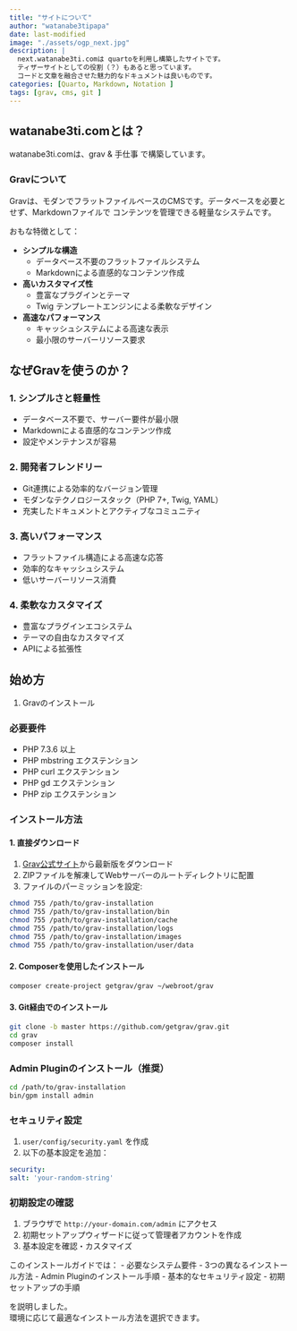 ```yaml
---
title: "サイトについて"
author: "watanabe3tipapa"
date: last-modified
image: "./assets/ogp_next.jpg"
description: |
  next.watanabe3ti.comは quartoを利用し構築したサイトです。
  ティザーサイトとしての役割（？）もあると思っています。
  コードと文章を融合させた魅力的なドキュメントは良いものです。
categories: [Quarto, Markdown, Notation ]
tags: [grav, cms, git ]
---
```


## watanabe3ti.comとは？

watanabe3ti.comは、grav & 手仕事 で構築しています。

### Gravについて

Gravは、モダンでフラットファイルベースのCMSです。データベースを必要とせず、Markdownファイルで コンテンツを管理できる軽量なシステムです。

おもな特徴として：

-   **シンプルな構造**
    -   データベース不要のフラットファイルシステム
    -   Markdownによる直感的なコンテンツ作成
-   **高いカスタマイズ性**
    -   豊富なプラグインとテーマ
    -   Twig テンプレートエンジンによる柔軟なデザイン
-   **高速なパフォーマンス**
    -   キャッシュシステムによる高速な表示
    -   最小限のサーバーリソース要求

## なぜGravを使うのか？

### 1. シンプルさと軽量性

-   データベース不要で、サーバー要件が最小限
-   Markdownによる直感的なコンテンツ作成
-   設定やメンテナンスが容易

### 2. 開発者フレンドリー

-   Git連携による効率的なバージョン管理
-   モダンなテクノロジースタック（PHP 7+, Twig, YAML）
-   充実したドキュメントとアクティブなコミュニティ

### 3. 高いパフォーマンス

-   フラットファイル構造による高速な応答
-   効率的なキャッシュシステム
-   低いサーバーリソース消費

### 4. 柔軟なカスタマイズ

-   豊富なプラグインエコシステム
-   テーマの自由なカスタマイズ
-   APIによる拡張性

## 始め方

1.  Gravのインストール

### 必要要件

-   PHP 7.3.6 以上
-   PHP mbstring エクステンション
-   PHP curl エクステンション
-   PHP gd エクステンション
-   PHP zip エクステンション

### インストール方法

#### 1. 直接ダウンロード

1.  [Grav公式サイト](https://getgrav.org/)から最新版をダウンロード
2.  ZIPファイルを解凍してWebサーバーのルートディレクトリに配置
3.  ファイルのパーミッションを設定:

``` bash
chmod 755 /path/to/grav-installation
chmod 755 /path/to/grav-installation/bin
chmod 755 /path/to/grav-installation/cache
chmod 755 /path/to/grav-installation/logs
chmod 755 /path/to/grav-installation/images
chmod 755 /path/to/grav-installation/user/data
```

#### 2. Composerを使用したインストール

``` bash
composer create-project getgrav/grav ~/webroot/grav
```

#### 3. Git経由でのインストール

``` bash
git clone -b master https://github.com/getgrav/grav.git
cd grav
composer install
```

### Admin Pluginのインストール（推奨）

``` bash
cd /path/to/grav-installation
bin/gpm install admin
```

### セキュリティ設定

1.  `user/config/security.yaml` を作成
2.  以下の基本設定を追加：

``` yaml
security:
salt: 'your-random-string'
```

### 初期設定の確認

1.  ブラウザで `http://your-domain.com/admin` にアクセス
2.  初期セットアップウィザードに従って管理者アカウントを作成
3.  基本設定を確認・カスタマイズ

このインストールガイドでは： - 必要なシステム要件 - 3つの異なるインストール方法 - Admin Pluginのインストール手順 - 基本的なセキュリティ設定 - 初期セットアップの手順

を説明しました。 <br> 環境に応じて最適なインストール方法を選択できます。